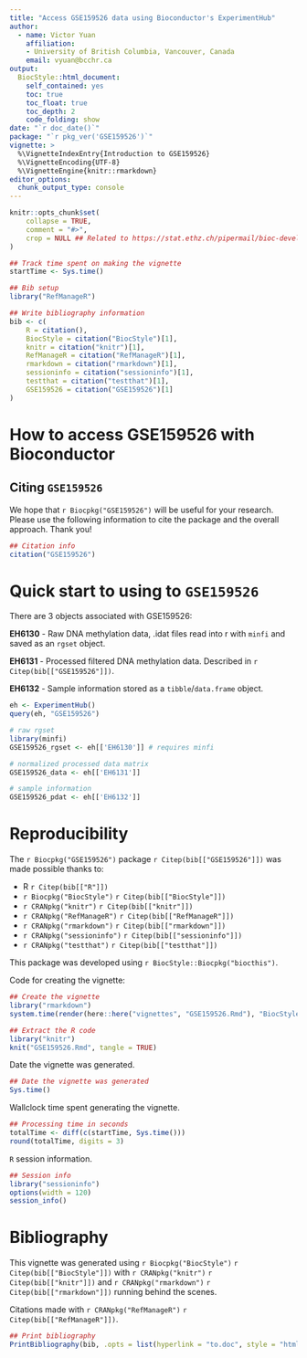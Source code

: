```yaml
---
title: "Access GSE159526 data using Bioconductor's ExperimentHub"
author: 
  - name: Victor Yuan
    affiliation:
    - University of British Columbia, Vancouver, Canada
    email: vyuan@bcchr.ca
output: 
  BiocStyle::html_document:
    self_contained: yes
    toc: true
    toc_float: true
    toc_depth: 2
    code_folding: show
date: "`r doc_date()`"
package: "`r pkg_ver('GSE159526')`"
vignette: >
  %\VignetteIndexEntry{Introduction to GSE159526}
  %\VignetteEncoding{UTF-8}  
  %\VignetteEngine{knitr::rmarkdown}
editor_options: 
  chunk_output_type: console
---
```


```r
knitr::opts_chunk$set(
    collapse = TRUE,
    comment = "#>",
    crop = NULL ## Related to https://stat.ethz.ch/pipermail/bioc-devel/2020-April/016656.html
)
```


```r
## Track time spent on making the vignette
startTime <- Sys.time()

## Bib setup
library("RefManageR")

## Write bibliography information
bib <- c(
    R = citation(),
    BiocStyle = citation("BiocStyle")[1],
    knitr = citation("knitr")[1],
    RefManageR = citation("RefManageR")[1],
    rmarkdown = citation("rmarkdown")[1],
    sessioninfo = citation("sessioninfo")[1],
    testthat = citation("testthat")[1],
    GSE159526 = citation("GSE159526")[1]
)
```

# How to access GSE159526 with Bioconductor

## Citing `GSE159526`

We hope that `r Biocpkg("GSE159526")` will be useful for your research. Please use the following information to cite the package and the overall approach. Thank you!

```r
## Citation info
citation("GSE159526")
```

# Quick start to using to `GSE159526`

There are 3 objects associated with GSE159526:

**EH6130** - Raw DNA methylation data, .idat files read into r with `minfi` and saved as an `rgset` object.

**EH6131** - Processed filtered DNA methylation data. Described in `r Citep(bib[["GSE159526"]])`.

**EH6132** - Sample information stored as a `tibble`/`data.frame` object.



```r
eh <- ExperimentHub()
query(eh, "GSE159526")

# raw rgset
library(minfi)
GSE159526_rgset <- eh[['EH6130']] # requires minfi

# normalized processed data matrix
GSE159526_data <- eh[['EH6131']]

# sample information
GSE159526_pdat <- eh[['EH6132']]
```

# Reproducibility

The `r Biocpkg("GSE159526")` package `r Citep(bib[["GSE159526"]])` was made possible thanks to:

* R `r Citep(bib[["R"]])`
* `r Biocpkg("BiocStyle")` `r Citep(bib[["BiocStyle"]])`
* `r CRANpkg("knitr")` `r Citep(bib[["knitr"]])`
* `r CRANpkg("RefManageR")` `r Citep(bib[["RefManageR"]])`
* `r CRANpkg("rmarkdown")` `r Citep(bib[["rmarkdown"]])`
* `r CRANpkg("sessioninfo")` `r Citep(bib[["sessioninfo"]])`
* `r CRANpkg("testthat")` `r Citep(bib[["testthat"]])`

This package was developed using `r BiocStyle::Biocpkg("biocthis")`.

Code for creating the vignette:

```r
## Create the vignette
library("rmarkdown")
system.time(render(here::here("vignettes", "GSE159526.Rmd"), "BiocStyle::html_document"))

## Extract the R code
library("knitr")
knit("GSE159526.Rmd", tangle = TRUE)
```

Date the vignette was generated.

```r
## Date the vignette was generated
Sys.time()
```

Wallclock time spent generating the vignette.

```r
## Processing time in seconds
totalTime <- diff(c(startTime, Sys.time()))
round(totalTime, digits = 3)
```

`R` session information.

```r
## Session info
library("sessioninfo")
options(width = 120)
session_info()
```

# Bibliography

This vignette was generated using `r Biocpkg("BiocStyle")` `r Citep(bib[["BiocStyle"]])`
with `r CRANpkg("knitr")` `r Citep(bib[["knitr"]])` and `r CRANpkg("rmarkdown")` `r Citep(bib[["rmarkdown"]])` running behind the scenes.

Citations made with `r CRANpkg("RefManageR")` `r Citep(bib[["RefManageR"]])`.

```r
## Print bibliography
PrintBibliography(bib, .opts = list(hyperlink = "to.doc", style = "html"))
```
